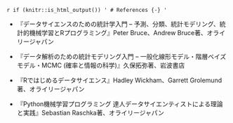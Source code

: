 `r if (knitr::is_html_output()) '
# References {-}
'`

- 『データサイエンスのための統計学入門 -- 予測、分類、統計モデリング、統計的機械学習とRプログラミング』Peter Bruce、Andrew Bruce著、オライリージャパン

- 『データ解析のための統計モデリング入門 -- 一般化線形モデル・階層ベイズモデル・MCMC (確率と情報の科学)』久保拓弥著、岩波書店

- 『Rではじめるデータサイエンス』Hadley Wickham、Garrett Grolemund著、オライリージャパン

- 『Python機械学習プログラミング 達人データサイエンティストによる理論と実践』Sebastian Raschka著、オライリージャパン
